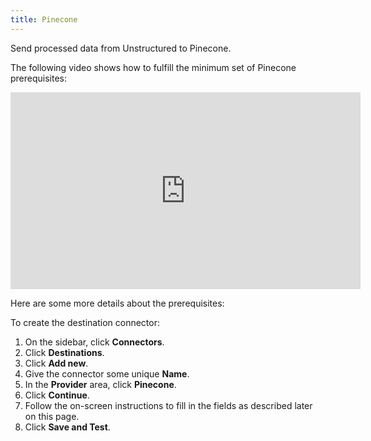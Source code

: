 ```yaml
---
title: Pinecone
---
```


Send processed data from Unstructured to Pinecone.

The following video shows how to fulfill the minimum set of Pinecone prerequisites:

<iframe
width="560"
height="315"
src="https://www.youtube.com/embed/Li0yhaeguYQ"
title="YouTube video player"
frameborder="0"
allow="accelerometer; autoplay; clipboard-write; encrypted-media; gyroscope; picture-in-picture"
allowfullscreen
></iframe>

Here are some more details about the prerequisites:


<PineconePrerequisites />

To create the destination connector:

1. On the sidebar, click **Connectors**.
2. Click **Destinations**.
3. Click **Add new**.
4. Give the connector some unique **Name**.
5. In the **Provider** area, click **Pinecone**.
6. Click **Continue**. 
7. Follow the on-screen instructions to fill in the fields as described later on this page.
8. Click **Save and Test**.


<PineconeFields />